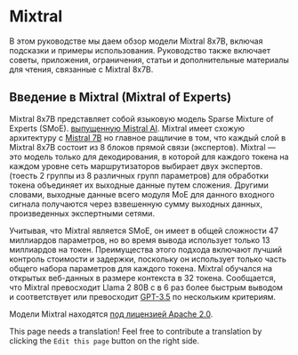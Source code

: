 # Mixtral


В этом руководстве мы даем обзор модели Mixtral 8x7B, включая подсказки и примеры использования. Руководство также включает советы, приложения, ограничения, статьи и дополнительные материалы для чтения, связанные с Mixtral 8x7B.

## Введение в Mixtral (Mixtral of Experts)

Mixtral 8x7B представляет собой языковую модель Sparse Mixture of Experts (SMoE). [выпущенную Mistral AI](https://mistral.ai/news/mixtral-of-experts/). Mixtral имеет схожую архитектуру с [Mistral 7B](https://www.promptingguide.ai/models/mistral-7b/) но главное ращличие в том, что каждый слой в Mixtral 8x7B состоит из 8 блоков прямой связи (экспертов). Mixtral — это модель только для декодирования, в которой для каждого токена на каждом уровне сеть маршрутизаторов выбирает двух экспертов. (тоесть 2 группы из 8 различных групп параметров) для обработки токена объединяет их выходные данные путем сложения. Другими словами, выходные данные всего модуля MoE для данного входного сигнала получаются через взвешенную сумму выходных данных, произведенных экспертными сетями.

<Screenshot src={mixtralexperts} alt="Mixtral of Experts Layer" />

Учитывая, что Mixtral является SMoE, он имеет в общей сложности 47 миллиардов параметров, но во время вывода использует только 13 миллиардов на токен. Преимущества этого подхода включают лучший контроль стоимости и задержки, поскольку он использует только часть общего набора параметров для каждого токена. Mixtral обучался на открытых веб-данных в размере контекста в 32 токена. Сообщается, что Mixtral превосходит Llama 2 80B с в 6 раз более быстрым выводом и соответствует или превосходит [GPT-3.5](https://www.promptingguide.ai/models/chatgpt) по нескольким критериям.

Модели Mixtral находятся [под лицензией Apache 2.0](https://github.com/mistralai/mistral-src#Apache-2.0-1-ov-file).

This page needs a translation! Feel free to contribute a translation by clicking the `Edit this page` button on the right side.
